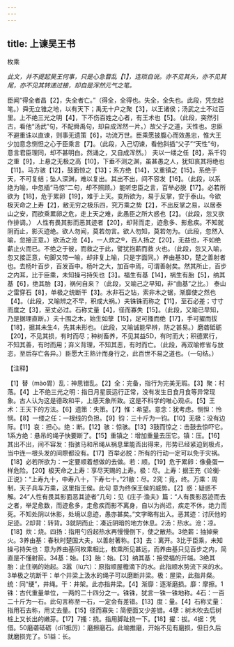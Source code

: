 ```yaml
---
---
---
```

title: 上谏吴王书
---



枚乘

*此文，并不提起昊王何事，只是心急瞀乱【1】，连琐自说。亦不见其头，亦不见其尾，亦不见其转递过接，却自是浑然元气之笔。*

臣闻“得全者昌【2】，失全者亡。”（得全，全得也。失全，全失也。此段，凭空起笔。）舜无立锥之地，以有天下；禹无十户之聚【3】，以王诸侯；汤武之土不过百里。上不绝三光之明【4】，下不伤百姓之心者，有王术也【5】。（此段，突然引古，看他“汤武”句，不配舜禹句，却自成浑然一片。）故父子之道，天性也。忠臣不避重诛以直谏，则事无遗策【6】，功流万世。臣乘愿披腹心而效愚忠，惟大王少加意念恻怛之心于臣乘言【7】。（此段，入己切谏，看他斜插“父子”“天性”句，意言君臣理同，却不甚明白。然诵之，又自成浑然。）
夫以一缕之任【8】，系千钧之重【9】，上悬之无极之高【10】，下垂不测之渊，虽甚愚之人，犹知哀其将绝也【11】。马方骇【12】，鼓面惊之【13】；系方绝【14】，又重镇之【15】。系绝于天，不可复结；坠人深渊，难以复出。其出不出，间不容发【16】。（此段，以系绝为喻，中忽插“马惊”二句，却不照顾。）能听忠臣之言，百举必脱【17】。必若所欲为【18】，危于累卵【19】，难于上天。变所欲为，易于反掌，安于泰山。今欲极天命之上寿【2】，敝无穷之极乐四，究万乘之势【2】，不出反掌之易，以居泰山之安，而欲乘累卵之危，走上天之难，此愚臣之所大惑也【2】。（此段，忽又欲作排调。）
人性有畏其影而恶其迹者【20】，却背而走，迹愈多、影愈疾。不知就阴而止，影灭迹绝。欲人勿闻，莫若勿言。欲人勿知，莫若勿为。（此段，忽然入喻，忽接正意。）欲汤之沧【4】，一人炊之®，百人扬之【20】，无益也，不如绝薪止火而已。不绝之于彼，而救之于此，譬犹抱薪而救
火也。（此段，忽又入喻，忽又接正意，句脚又带一喻，却非复上喻，只是字面同。）养由基3D，楚之善射者也。去杨叶百步，百发百中。杨叶之大，加百中焉，可谓善射矣。然其所止，百步之内耳，比于臣乘，未知操弓持矢也【3】。福生有基【14】，祸生有胎【5】，纳其基【6】，绝其胎【3】，祸何自来？（此段，又喻己之早知，非“由基”之比。）
泰山之雷穿石【8】，单极之统断干【3】。水非石之钻，索非木之锯，渐靡使之然也【4】。（此段，又喻辨之不早，积成大祸。）夫铢铢而称之【11】，至石必差；寸寸而度之【3】，至丈必过。石称丈量【4】，径而寡失【15】。（此段，又喻已早知，乃是据理直断。）夫十围之木，始生如孽【15】，足可搔而绝【17】，手可擢而拔【18】，据其未生4，先其未形也。（此段，又喻诚能早辨，防之甚易。）磨砻砥砺【20】，不见其损，有时而尽；种树畜养，不见其益5D，有时而大；积德累行，不知其善，有时而用；弃义背理，不知其恶，有时而亡。（此段，再双喻修省与放恣，至后存亡各异。）臣愿大王熟计而身行之，此百世不易之道也。（一句结。）

【注释】

【1】替（mào胃）乱：神思错乱。【2】全：完备，指行为完美无瑕。【3】聚：村落。【4】上不绝三光之明：指日月星辰运行正常，没有发生日食月食等异常现象。古人认为这是德政和平，上感天象所致。这是不科学的唯心观点。【5】王术：王天下的方法。【6】遗策：失策。【7】惟：希望。意念：犹考虑。恻怛：怜悯。【8】一缕之任：一根线的负担。【9】钧：三十斤为一钧。【10】无极：没有边际。【11】哀：担心。绝：断。【12】骇：惊骇。【13】3鼓而惊之：击鼓去惊吓它。1系方绝：悬吊的绳子快要断了。【15】重镇之：增加重量去压它。镇：压。【16】其出不出，间不容发：指骇马和吊绳从祸息里能否出得来，形势已经紧迫到极点，当中连一根头发的间際都没有。【17】百举必脱：所有的行动一定可以免于灾祸。【18】必若所欲为：一定要顺着想做的去做。若：顺。【19】危于累卵：像叠蛋一样危险。【20】极天命之上寿：享尽天赐的上寿。极：尽。上寿：据王充《论衡·正说》：“上寿九十，中寿八十，下寿七十。”21敝：尽。2究：竟，终。万乘：周制，天子兵车万乘，这里指王侯。此句
意为终保王侯的威势。【2】惑：疑惑不解。24“人性有畏其影面恶其迹者”几句：见《庄子·渔夫》篇：“人有畏影恶迹而去之者，举足愈数，而迹愈多，走愈疾而影不离身，自以为尚迟，疾走不休，绝力而死。不知处阴以休影，处境以息迹，愚亦甚矣。”文字略有出入。恶其迹：讨厌他的足迹。2却背：转背。3就阴而止：凑近阴暗的地方休息。2汤：热水。沧：凉。【18】炊：烧。四扬：指用勺舀起热水再慢慢倒下，使之散热。3绝薪：抽掉柴火。3养由基：春秋时楚国大夫，以善射著称。【3】去：离开。3比于臣乘，未知操弓持矢也：意为养由基同枚乘相比，枚乘所见甚远，而养由基只见百步之内，简直是不懂射箭。34基：始。【3】胎：始。【3】纳其基：接受福的开端。3绝其胎：止住祸的始起。3嚣（lú六）：原指顺屋檐滴下的水。此指顺水势流下来的水。3单极之坑断干：单个井梁上汲水的绳子可以磨断井梁。极：屋梁，此指井粲。统：同“绠”，井绳。干：井架。此亦指井梁。【4】渐靡：逐渐磨损。靡：摩擦。1铢：古代重量单位，一两的二十四分之一。铢铢，犹言一铢一铢地称。4石：一百二十斤为一石。此句言称至一石，一定会有差错。【13】度：量。【4】石称丈量：指用石去称，用丈去量。【15】径而寡失：简便面又少差错。4孽：树木吹去后树桩上又长出的嫩芽。【17】7搔：挠。指用脚趾挠一下。【18】擢：拔。4据：凭借。50磨砻砥砺（dī1抵厉）：磨擦磨石。此喻推磨，开始不见有磨损，但日久后就磨损完了。51益：长。